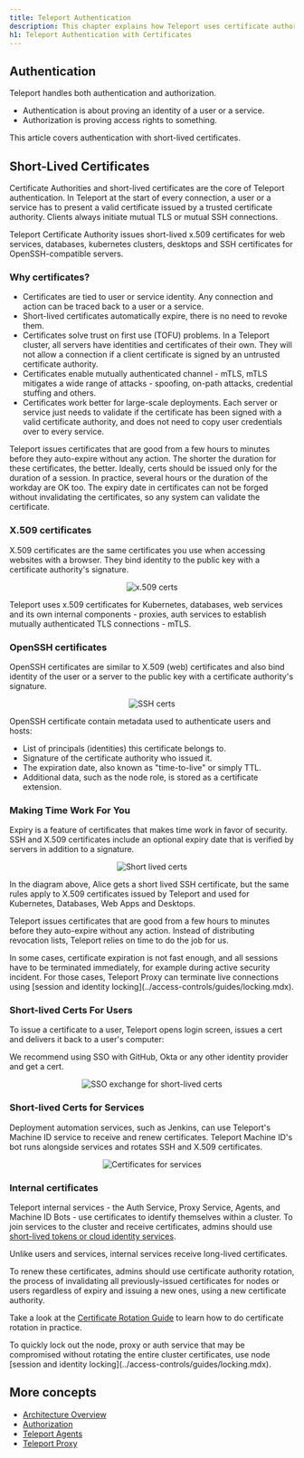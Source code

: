 ```yaml
---
title: Teleport Authentication
description: This chapter explains how Teleport uses certificate authorities to authenticate users and services.
h1: Teleport Authentication with Certificates
---
```


## Authentication

Teleport handles both authentication and authorization.

- Authentication is about proving an identity of a user or a service.
- Authorization is proving access rights to something.

This article covers authentication with short-lived certificates.

## Short-Lived Certificates

Certificate Authorities and short-lived certificates are the core of Teleport authentication.
In Teleport at the start of every connection, a user or a service has to present a valid certificate issued by
a trusted certificate authority. Clients always initiate mutual TLS or mutual SSH connections.

Teleport Certificate Authority issues short-lived x.509 certificates for web services, databases, kubernetes clusters,
desktops and SSH certificates for OpenSSH-compatible servers.

### Why certificates?

- Certificates are tied to user or service identity. Any connection and action can be traced back to a user
or a service.
- Short-lived certificates automatically expire, there is no need to revoke them.
- Certificates solve trust on first use (TOFU) problems. In a Teleport cluster, all servers have
identities and certificates of their own. They will not allow a connection if a client certificate is signed by an
untrusted certificate authority.
- Certificates enable mutually authenticated channel - mTLS, mTLS mitigates a wide range of attacks - spoofing, on-path attacks, credential stuffing and others.
- Certificates work better for large-scale deployments. Each server or service just needs to validate
if the certificate has been signed with a valid certificate authority, and does not need to copy user
credentials over to every service.

<Notice type="tip">
Teleport issues certificates that are good from a few hours to minutes before they auto-expire without any action.
The shorter the duration for these certificates, the better.
Ideally, certs should be issued only for the duration of a session.
In practice, several hours or the duration of the workday are OK too.
The expiry date in certificates can not be forged
without invalidating the certificates, so any system can validate the certificate.
</Notice>

### X.509 certificates

X.509 certificates are the same certificates you use when accessing websites with a browser. They bind
identity to the public key with a certificate authority's signature.

<Figure
  align="center"
  caption="Example of x.509 short-lived certs"
>

![x.509 certs](../../img/architecture/x509-cert@2x.svg)

</Figure>

Teleport uses x.509 certificates for Kubernetes, databases, web services and its own internal
components - proxies, auth services to establish mutually authenticated TLS connections - mTLS.

### OpenSSH certificates

OpenSSH certificates are similar to X.509 (web) certificates and also bind identity of the user or a server
to the public key with a certificate authority's signature.

<Figure
  align="center"
  caption="Example of SSH short-lived certs"
>

![SSH certs](../../img/architecture/ssh-cert@2x.svg)

</Figure>

OpenSSH certificate contain metadata used to authenticate users and hosts:

- List of principals (identities) this certificate belongs to.
- Signature of the certificate authority who issued it.
- The expiration date, also known as "time-to-live" or simply TTL.
- Additional data, such as the node role, is stored as a certificate extension.

### Making Time Work For You

Expiry is a feature of certificates that makes time work in favor of security.
SSH and X.509 certificates include an optional expiry date that is verified by
servers in addition to a signature.

<Figure
  align="center"
  caption="Example of SSH short-lived certs"
>

![Short lived certs](../../img/architecture/ssh-cert-short-lived@1.5x.svg)

</Figure>

In the diagram above, Alice gets a short lived SSH certificate, but the same rules apply to
X.509 certificates issued by Teleport and used for Kubernetes, Databases, Web Apps and Desktops.

Teleport issues certificates that are good from a few hours to minutes before they auto-expire without any action.
Instead of distributing revocation lists, Teleport relies on time to do the job for us.

<Notice type="tip">
In some cases, certificate expiration is not fast enough, and all sessions have to be terminated immediately,
for example during active security incident.
For those cases, Teleport Proxy can terminate live connections using [session and identity locking](../access-controls/guides/locking.mdx).
</Notice>

### Short-lived Certs For Users

To issue a certificate to a user, Teleport opens login screen, issues a cert and delivers it back to a user's computer:

We recommend using SSO with GitHub, Okta or any other identity provider and get a cert.

<Figure
  align="center"
  bordered="true"
  caption="SSO exchange with short-lived certs"
  >
  
![SSO exchange for short-lived certs](../../img/architecture/idp-sso-traits@1.5x.svg)
</Figure>

### Short-lived Certs for Services

Deployment automation services, such as Jenkins, can use Teleport's Machine ID
service to receive and renew certificates. Teleport Machine ID's bot runs alongside
services and rotates SSH and X.509 certificates.

<Figure
  align="center"
  bordered="true"
  caption="Machine-ID certs"
  >
  
![Certificates for services](../../img/architecture/certs-machine-id@1.8x.svg)
</Figure>

### Internal certificates

Teleport internal services - the Auth Service, Proxy Service, Agents, and Machine ID Bots - use certificates to identify themselves
within a cluster. To join services to the cluster and receive certificates, admins should use
[short-lived tokens or cloud identity services](../agents/join-services-to-your-cluster/join-token.mdx).

Unlike users and services, internal services receive long-lived certificates.

To renew these certificates, admins should use certificate authority rotation, the process of invalidating all
previously-issued certificates for nodes or users regardless of expiry and issuing a new ones,
using a new certificate authority.

Take a look at the [Certificate Rotation Guide](../management/operations/ca-rotation.mdx) to
learn how to do certificate rotation in practice.

<Notice type="tip">
To quickly lock out the node, proxy or auth service that may be compromised without rotating the entire
cluster certificates, use node [session and identity locking](../access-controls/guides/locking.mdx).
</Notice>

## More concepts

- [Architecture Overview](../core-concepts.mdx)
- [Authorization](authorization.mdx)
- [Teleport Agents](agents.mdx)
- [Teleport Proxy](proxy.mdx)
